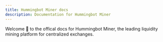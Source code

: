 ```yaml
---
title: Hummingbot Miner docs
description: Documentation for Hummingbot Miner
---
```


Welcome 👋 to the offical docs for Hummingbot Miner, the leading liquidity mining platform for centralized exchanges.